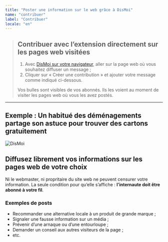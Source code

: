 ```yaml
---
title: "Poster une information sur le web grâce à DisMoi"
name: "contribuer"
label: "Contribuer"
locale: "en"
---
```


> ## Contribuer avec l’extension directement sur les pages web visitées
>
> 1.  Avec <a href="https://www.dismoi.io/">DisMoi sur votre navigateur</a>, aller sur la page web où vous souhaitez diffuser un message ;
> 2.  Cliquer sur « Créer une contribution » et ajouter votre message comme indiqué ci-dessous.
>
> Vos bulles sont visibles de vos abonnés. Ils les voient au moment de visiter les pages web où vous les avez postés.

* * *

## Exemple : Un habitué des déménagements partage son astuce pour trouver des cartons gratuitement

![DisMoi](https://www.dismoi.io/wp-content/webp-express/webp-images/doc-root/wp-content/uploads/2020/06/bulle-carton-demenagement.png.webp)

## Diffusez librement vos informations sur les pages web de votre choix

Ni le webmaster, ni propritaire du site web ne peuvent censurer votre information. La seule condition pour qu’elle s’affiche : **l’internaute doit être abonné à votre fil**.

### Exemples de posts

* Recommander une alternative locale à un produit de grande marque ;
* Signaler une fausse information sur un média ;
* Prévenir d’une arnaque ou d’une entourloupe ;
* Demander un conseil aux autres visiteurs de la page ;
* etc.

